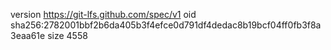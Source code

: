 version https://git-lfs.github.com/spec/v1
oid sha256:2782001bbf2b6da405b3f4efce0d791df4dedac8b19bcf04ff0fb3f8a3eaa61e
size 4558
